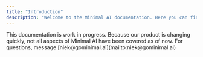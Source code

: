 ```yaml
---
title: "Introduction"
description: "Welcome to the Minimal AI documentation. Here you can find anything you need to configure your AI Agents."
---
```


<Info>
  This documentation is work in progress. Because our product is changing quickly, not all aspects of Minimal AI have been covered as of now. For questions, message [niek@gominimal.ai](mailto:niek@gominimal.ai)
</Info>